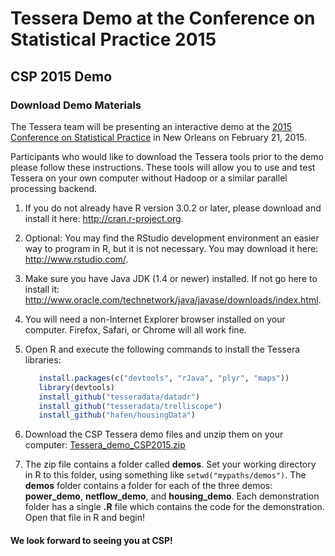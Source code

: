 <!--
Comments:
To create index.html, do this in R:

   library(buildDocs)
   setwd(".../docs-csp2015")
   buildDocs("analysis", outLoc=".", copyrightText="")

   # Comment out copyright text, and 'Previous' and 'Next' links since they
   # aren't relevant (and the break).  Ignore the warning.
   library(Smisc)
   streamEdit(list(c = list(at = "<p>&copy; , ", type = "html", fixed = TRUE), 
                   c = list(at = "id=\"previous\">&larr;", type = "html", fixed = TRUE), 
                   c = list(at = "id=\"next\">Next &rarr;", type = "html", fixed = TRUE)), 
              inFile = "index.html", outFile = "index.html")
   
-->

# Tessera Demo at the Conference on Statistical Practice 2015 #

## CSP 2015 Demo ##

### Download Demo Materials ###

The Tessera team will be presenting an interactive demo at the 
<a href="http://www.amstat.org/meetings/csp/2015/" target="_blank">
2015 Conference on Statistical Practice</a> in 
New Orleans on February 21, 2015.

Participants who would like to download the Tessera tools prior to the demo 
please follow these instructions. These tools will allow you to use and test 
Tessera on your own computer without Hadoop or a similar parallel 
processing backend.

1. If you do not already have R version 3.0.2 or later, please download and
install it here: <a href="http://cran.r-project.org" target="_blank">
http://cran.r-project.org</a>. 

2. Optional: You may find the RStudio development environment an easier way
to program in R, but it is not necessary. You may download it here:
<a href="http://www.rstudio.com/" target="_blank">http://www.rstudio.com/</a>.

3. Make sure you have Java JDK (1.4 or newer) installed. If not go here to 
install it: 
<a href="http://www.oracle.com/technetwork/java/javase/downloads/index.html" target="_blank">
http://www.oracle.com/technetwork/java/javase/downloads/index.html</a>.

4. You will need a non-Internet Explorer browser installed on your computer.  Firefox, Safari, or Chrome will all work fine.

5. Open R and execute the following commands to install the Tessera libraries:
   ```r
      install.packages(c("devtools", "rJava", "plyr", "maps"))
      library(devtools)
      install_github("tesseradata/datadr")
      install_github("tesseradata/trelliscope")
      install_github("hafen/housingData")
   ```

6. Download the CSP Tessera demo files and unzip them on your computer:
[Tessera_demo_CSP2015.zip](Tessera_demo_CSP2015.zip)

7. The zip file contains a folder called __demos__.  Set your working directory in R to this folder,
using something like `setwd("mypaths/demos")`.  The __demos__ folder 
contains a folder for each of the three demos:  __power_demo__, __netflow_demo__, and __housing_demo__.
Each demonstration folder has a single __.R__ file which contains the code for the demonstration.  
Open that file in R and begin!

#### We look forward to seeing you at CSP! 
